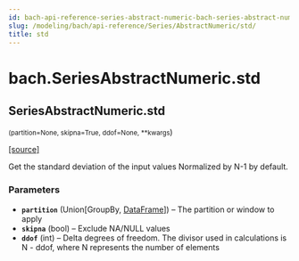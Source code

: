 ```yaml
---
id: bach-api-reference-series-abstract-numeric-bach-series-abstract-numeric-std
slug: /modeling/bach/api-reference/Series/AbstractNumeric/std/
title: std
---
```


# bach.SeriesAbstractNumeric.std

<div className="method">

## <span className="additional-name">SeriesAbstractNumeric.</span><span className="name">std</span>

<small className="parameter-list">(<span className="parameter" id="partition">partition=None</span>, <span className="parameter" id="skipna">skipna=True</span>, <span className="parameter" id="ddof">ddof=None</span>, <span className="parameter" id="**">\*\*kwargs</span></small>)


&#8203;<span className="view-source">[[source]](https://github.com/objectiv/objectiv-analytics/blob/main/bach/bach/series/series_numeric.py)</span>

<div className="content">

Get the standard deviation of the input values
Normalized by N-1 by default.


### Parameters

* **`partition`** (Union[GroupBy, [DataFrame](/modeling/bach/api-reference/DataFrame/bach.DataFrame.mdx)]) – The partition or window to apply
* **`skipna`** (bool) – Exclude NA/NULL values
* **`ddof`** (int) – Delta degrees of freedom. The divisor used in calculations is N - ddof,
where N represents the number of elements



</div>


</div>
